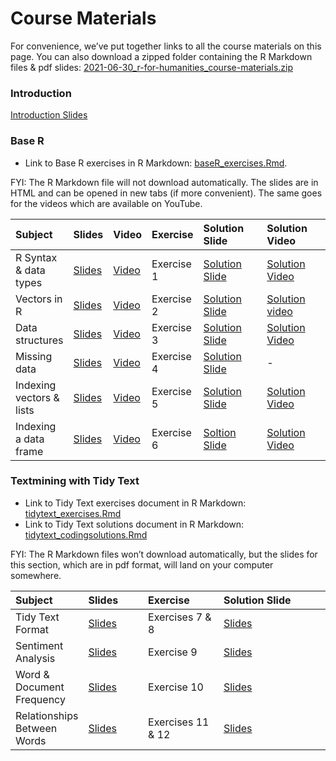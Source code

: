 # Course Materials

For convenience, we've put together links to all the course materials on this page. You can also download a zipped folder containing the R Markdown files & pdf slides: [2021-06-30_r-for-humanities_course-materials.zip](https://github.com/UtrechtUniversity/workshop-r-for-humanities/raw/main/2021-06-30_r-for-humanities_course-materials.zip)

### Introduction {-}

[Introduction Slides](https://github.com/UtrechtUniversity/workshop-r-for-humanities/raw/main/slides/pdf/0_introduction_slides.pdf)

### Base R {-}

- Link to Base R exercises in R Markdown: [baseR_exercises.Rmd](https://github.com/UtrechtUniversity/workshop-r-for-humanities/blob/main/exercises/baseR_exercises.Rmd). 

FYI: The R Markdown file will not download automatically. The slides are in HTML and can be opened in new tabs (if more convenient). The same goes for the videos which are available on YouTube.

| Subject | Slides | Video | Exercise | Solution Slide | Solution Video |
|:--------|:-------|:------|:---------|:-------------|:-------------|
| R Syntax & data types | [Slides](https://utrechtuniversity.github.io/workshop-introduction-to-R-and-data/slides/slides_introduction.html#18) | [Video](https://youtu.be/S8zTmEvpYYk) | Exercise 1 | [Solution Slide](https://utrechtuniversity.github.io/workshop-introduction-to-R-and-data/slides/slides_introduction.html#27) | [Solution Video](https://youtu.be/V8za6GR7u8Q) |
| Vectors in R | [Slides](https://utrechtuniversity.github.io/workshop-introduction-to-R-and-data/slides/slides_introduction.html#28) | [Video](https://youtu.be/XMFjteCdHbQ) | Exercise 2 | [Solution Slide](https://utrechtuniversity.github.io/workshop-introduction-to-R-and-data/slides/slides_introduction.html#40) | [Solution video](https://youtu.be/rIieuoYT4z0) |
| Data structures | [Slides](https://utrechtuniversity.github.io/workshop-introduction-to-R-and-data/slides/slides_introduction.html#41) | [Video](https://youtu.be/Ffk2Kxa_b_M) | Exercise 3 | [Solution Slide](https://utrechtuniversity.github.io/workshop-introduction-to-R-and-data/slides/slides_introduction.html#50) | [Solution Video](https://youtu.be/A1GsHC6pIio) |
| Missing data | [Slides](https://utrechtuniversity.github.io/workshop-introduction-to-R-and-data/slides/slides_introduction.html#53) | [Video](https://youtu.be/4gVvlg1Itzs) | Exercise 4 | [Solution Slide](https://utrechtuniversity.github.io/workshop-introduction-to-R-and-data/slides/slides_introduction.html#63) | - |
| Indexing vectors & lists | [Slides](https://utrechtuniversity.github.io/workshop-introduction-to-R-and-data/slides/slides_introduction.html#66) | [Video](https://youtu.be/e10nO2swYIE) | Exercise 5 | [Solution Slide](https://utrechtuniversity.github.io/workshop-introduction-to-R-and-data/slides/slides_introduction.html#79) | [Solution Video](https://youtu.be/4BZGGq-nBos) |
| Indexing a data frame | [Slides](https://utrechtuniversity.github.io/workshop-introduction-to-R-and-data/slides/slides_introduction.html#80) | [Video](https://youtu.be/m15hbXG6I-Y) | Exercise 6 | [Soltion Slide](https://utrechtuniversity.github.io/workshop-introduction-to-R-and-data/slides/slides_introduction.html#91) | [Solution Video](https://youtu.be/DUk9bfcSwbA) |

### Textmining with Tidy Text {-}

- Link to Tidy Text exercises document in R Markdown: [tidytext_exercises.Rmd](https://github.com/UtrechtUniversity/workshop-r-for-humanities/blob/main/exercises/tidytext_exercises.Rmd)
- Link to Tidy Text solutions document in R Markdown: [tidytext_codingsolutions.Rmd](https://github.com/UtrechtUniversity/workshop-r-for-humanities/blob/main/exercises/tidytext_codingsolutions.Rmd)

FYI: The R Markdown files won't download automatically, but the slides for this section, which are in pdf format, will land on your computer somewhere.

| Subject | Slides | Exercise | Solution Slide | 
|:--------|:-------|:---------|:-------------|
| Tidy Text Format | [Slides](https://github.com/UtrechtUniversity/workshop-r-for-humanities/raw/main/slides/pdf/1_tidy-text_slides.pdf) | Exercises 7 & 8 | [Slides](https://github.com/UtrechtUniversity/workshop-r-for-humanities/raw/main/slides/pdf/1_tidy-text_solution.pdf)
| Sentiment Analysis| [Slides](https://github.com/UtrechtUniversity/workshop-r-for-humanities/raw/main/slides/pdf/2_sentiment-analysis_slides.pdf) | Exercise 9 | [Slides](https://github.com/UtrechtUniversity/workshop-r-for-humanities/raw/main/slides/pdf/2_sentiment-analysis_solution.pdf)
| Word & Document Frequency | [Slides](https://github.com/UtrechtUniversity/workshop-r-for-humanities/raw/main/slides/pdf/3_word-and-document-frequency_slides.pdf) | Exercise 10 | [Slides](https://github.com/UtrechtUniversity/workshop-r-for-humanities/raw/main/slides/pdf/3_word-and-document-frequency_solution.pdf)
| Relationships Between Words | [Slides](https://github.com/UtrechtUniversity/workshop-r-for-humanities/raw/main/slides/pdf/4_relationships-between-words_slides.pdf) | Exercises 11 & 12 | [Slides](https://github.com/UtrechtUniversity/workshop-r-for-humanities/raw/main/slides/pdf/4_relationships-between-words_solution.pdf)
